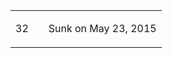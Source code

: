 {| class="wikitable" style="text-align:center;"
|-
|32
| {{ShipBattleCardKai|Akebono/Kai}}
|Sunk on May 23, 2015
|}